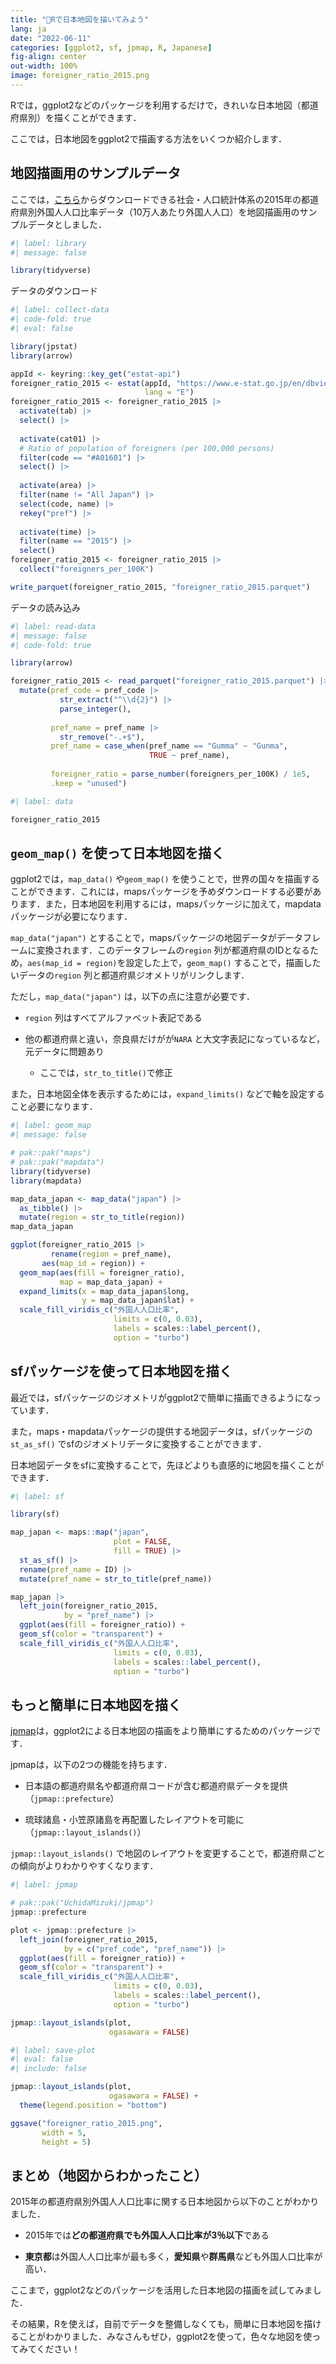 ```yaml
---
title: "🗾Rで日本地図を描いてみよう"
lang: ja
date: "2022-06-11"
categories: [ggplot2, sf, jpmap, R, Japanese]
fig-align: center
out-width: 100%
image: foreigner_ratio_2015.png
---
```


Rでは，ggplot2などのパッケージを利用するだけで，きれいな日本地図（都道府県別）を描くことができます．

ここでは，日本地図をggplot2で描画する方法をいくつか紹介します．

## 地図描画用のサンプルデータ

ここでは，[こちら](https://www.e-stat.go.jp/dbview?sid=0000010201)からダウンロードできる社会・人口統計体系の2015年の都道府県別外国人人口比率データ（10万人あたり外国人人口）を地図描画用のサンプルデータとしました．

```r
#| label: library
#| message: false

library(tidyverse)
```

データのダウンロード

```r
#| label: collect-data
#| code-fold: true
#| eval: false

library(jpstat)
library(arrow)

appId <- keyring::key_get("estat-api")
foreigner_ratio_2015 <- estat(appId, "https://www.e-stat.go.jp/en/dbview?sid=0000010201",
                              lang = "E")
foreigner_ratio_2015 <- foreigner_ratio_2015 |> 
  activate(tab) |> 
  select() |> 
  
  activate(cat01) |> 
  # Ratio of population of foreigners (per 100,000 persons)
  filter(code == "#A01601") |> 
  select() |> 
  
  activate(area) |> 
  filter(name != "All Japan") |> 
  select(code, name) |> 
  rekey("pref") |> 
  
  activate(time) |> 
  filter(name == "2015") |> 
  select()
foreigner_ratio_2015 <- foreigner_ratio_2015 |> 
  collect("foreigners_per_100K")

write_parquet(foreigner_ratio_2015, "foreigner_ratio_2015.parquet")

```

データの読み込み

```r
#| label: read-data
#| message: false
#| code-fold: true

library(arrow)

foreigner_ratio_2015 <- read_parquet("foreigner_ratio_2015.parquet") |> 
  mutate(pref_code = pref_code |> 
           str_extract("^\\d{2}") |> 
           parse_integer(),
         
         pref_name = pref_name |> 
           str_remove("-.+$"),
         pref_name = case_when(pref_name == "Gumma" ~ "Gunma",
                               TRUE ~ pref_name),
         
         foreigner_ratio = parse_number(foreigners_per_100K) / 1e5,
         .keep = "unused")

```

```r
#| label: data

foreigner_ratio_2015

```

## `geom_map()` を使って日本地図を描く

ggplot2では，`map_data()` や`geom_map()` を使うことで，世界の国々を描画することができます．これには，mapsパッケージを予めダウンロードする必要があります．また，日本地図を利用するには，mapsパッケージに加えて，mapdataパッケージが必要になります．

`map_data("japan")` とすることで，mapsパッケージの地図データがデータフレームに変換されます．このデータフレームの`region` 列が都道府県のIDとなるため，`aes(map_id = region)`を設定した上で，`geom_map()` することで，描画したいデータの`region` 列と都道府県ジオメトリがリンクします．

ただし，`map_data("japan")` は，以下の点に注意が必要です．

-   `region` 列はすべてアルファベット表記である

-   他の都道府県と違い，奈良県だけがが`NARA` と大文字表記になっているなど，元データに問題あり

    -   ここでは，`str_to_title()`で修正

また，日本地図全体を表示するためには，`expand_limits()` などで軸を設定すること必要になります．

```r
#| label: geom_map
#| message: false

# pak::pak("maps")
# pak::pak("mapdata")
library(tidyverse)
library(mapdata)

map_data_japan <- map_data("japan") |> 
  as_tibble() |> 
  mutate(region = str_to_title(region))
map_data_japan

ggplot(foreigner_ratio_2015 |> 
         rename(region = pref_name),
       aes(map_id = region)) +
  geom_map(aes(fill = foreigner_ratio),
           map = map_data_japan) +
  expand_limits(x = map_data_japan$long,
                y = map_data_japan$lat) +
  scale_fill_viridis_c("外国人人口比率",
                       limits = c(0, 0.03),
                       labels = scales::label_percent(),
                       option = "turbo")
```

## sfパッケージを使って日本地図を描く

最近では，sfパッケージのジオメトリがggplot2で簡単に描画できるようになっています．

また，maps・mapdataパッケージの提供する地図データは，sfパッケージの`st_as_sf()` でsfのジオメトリデータに変換することができます．

日本地図データをsfに変換することで，先ほどよりも直感的に地図を描くことができます．

```r
#| label: sf

library(sf)

map_japan <- maps::map("japan", 
                       plot = FALSE,
                       fill = TRUE) |> 
  st_as_sf() |> 
  rename(pref_name = ID) |> 
  mutate(pref_name = str_to_title(pref_name))

map_japan |> 
  left_join(foreigner_ratio_2015,
            by = "pref_name") |> 
  ggplot(aes(fill = foreigner_ratio)) +
  geom_sf(color = "transparent") +
  scale_fill_viridis_c("外国人人口比率",
                       limits = c(0, 0.03),
                       labels = scales::label_percent(),
                       option = "turbo")

```

## もっと簡単に日本地図を描く

[jpmap](https://github.com/UchidaMizuki/jpmap)は，ggplot2による日本地図の描画をより簡単にするためのパッケージです．

jpmapは，以下の2つの機能を持ちます．

-   日本語の都道府県名や都道府県コードが含む都道府県データを提供（`jpmap::prefecture`）

-   琉球諸島・小笠原諸島を再配置したレイアウトを可能に（`jpmap::layout_islands()`）

`jpmap::layout_islands()` で地図のレイアウトを変更することで，都道府県ごとの傾向がよりわかりやすくなります．

```r
#| label: jpmap

# pak::pak("UchidaMizuki/jpmap")
jpmap::prefecture

plot <- jpmap::prefecture |> 
  left_join(foreigner_ratio_2015,
            by = c("pref_code", "pref_name")) |> 
  ggplot(aes(fill = foreigner_ratio)) +
  geom_sf(color = "transparent") +
  scale_fill_viridis_c("外国人人口比率",
                       limits = c(0, 0.03),
                       labels = scales::label_percent(),
                       option = "turbo")

jpmap::layout_islands(plot,
                      ogasawara = FALSE)
```

```r
#| label: save-plot
#| eval: false
#| include: false

jpmap::layout_islands(plot,
                      ogasawara = FALSE) +
  theme(legend.position = "bottom")

ggsave("foreigner_ratio_2015.png",
       width = 5,
       height = 5)

```

## まとめ（地図からわかったこと）

2015年の都道府県別外国人人口比率に関する日本地図から以下のことがわかりました．

-   2015年では**どの都道府県でも外国人人口比率が3％以下**である

-   **東京都**は外国人人口比率が最も多く，**愛知県**や**群馬県**なども外国人口比率が高い．

ここまで，ggplot2などのパッケージを活用した日本地図の描画を試してみました．

その結果，Rを使えば，自前でデータを整備しなくても，簡単に日本地図を描けることがわかりました．みなさんもぜひ，ggplot2を使って，色々な地図を使ってみてください！

